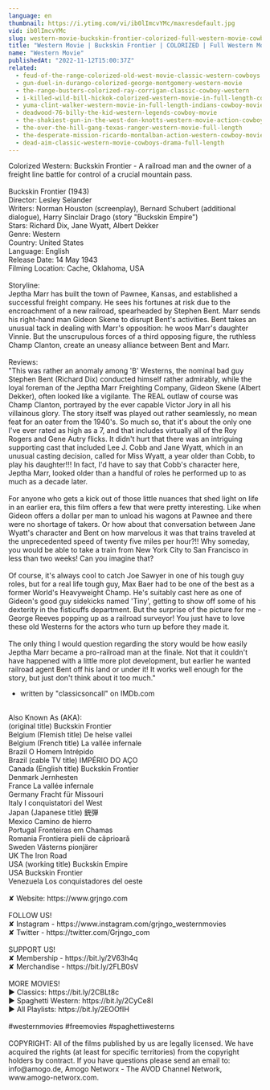 ```yaml
---
language: en
thumbnail: https://i.ytimg.com/vi/ib0lImcvYMc/maxresdefault.jpg
vid: ib0lImcvYMc
slug: western-movie-buckskin-frontier-colorized-full-western-movie-cowboys-ranch-film
title: "Western Movie | Buckskin Frontier | COLORIZED | Full Western Movie | Cowboys | Ranch Film"
name: "Western Movie"
publishedAt: "2022-11-12T15:00:37Z"
related:
  - feud-of-the-range-colorized-old-west-movie-classic-western-cowboys
  - gun-duel-in-durango-colorized-george-montgomery-western-movie
  - the-range-busters-colorized-ray-corrigan-classic-cowboy-western
  - i-killed-wild-bill-hickok-colorized-western-movie-in-full-length-cowboys
  - yuma-clint-walker-western-movie-in-full-length-indians-cowboy-movie
  - deadwood-76-billy-the-kid-western-legends-cowboy-movie
  - the-shakiest-gun-in-the-west-don-knotts-western-movie-action-cowboys
  - the-over-the-hill-gang-texas-ranger-western-movie-full-length
  - the-desperate-mission-ricardo-montalban-action-western-cowboy-movie
  - dead-aim-classic-western-movie-cowboys-drama-full-length
---
```


Colorized Western: Buckskin Frontier - A railroad man and the owner of a freight line battle for control of a crucial mountain pass.<br />
<br />
Buckskin Frontier (1943)<br />
Director: Lesley Selander<br />
Writers: Norman Houston (screenplay), Bernard Schubert (additional dialogue), Harry Sinclair Drago (story "Buckskin Empire")<br />
Stars: Richard Dix, Jane Wyatt, Albert Dekker<br />
Genre: Western<br />
Country: United States<br />
Language: English<br />
Release Date: 14 May 1943<br />
Filming Location: Cache, Oklahoma, USA<br />
<br />
Storyline:<br />
Jeptha Marr has built the town of Pawnee, Kansas, and established a successful freight company. He sees his fortunes at risk due to the encroachment of a new railroad, spearheaded by Stephen Bent. Marr sends his right-hand man Gideon Skene to disrupt Bent's activities. Bent takes an unusual tack in dealing with Marr's opposition: he woos Marr's daughter Vinnie. But the unscrupulous forces of a third opposing figure, the ruthless Champ Clanton, create an uneasy alliance between Bent and Marr.<br />
<br />
Reviews:<br />
"This was rather an anomaly among 'B' Westerns, the nominal bad guy Stephen Bent (Richard Dix) conducted himself rather admirably, while the loyal foreman of the Jeptha Marr Freighting Company, Gideon Skene (Albert Dekker), often looked like a vigilante. The REAL outlaw of course was Champ Clanton, portrayed by the ever capable Victor Jory in all his villainous glory. The story itself was played out rather seamlessly, no mean feat for an oater from the 1940's. So much so, that it's about the only one I've ever rated as high as a 7, and that includes virtually all of the Roy Rogers and Gene Autry flicks. It didn't hurt that there was an intriguing supporting cast that included Lee J. Cobb and Jane Wyatt, which in an unusual casting decision, called for Miss Wyatt, a year older than Cobb, to play his daughter!!! In fact, I'd have to say that Cobb's character here, Jeptha Marr, looked older than a handful of roles he performed up to as much as a decade later.<br />
<br />
For anyone who gets a kick out of those little nuances that shed light on life in an earlier era, this film offers a few that were pretty interesting. Like when Gideon offers a dollar per man to unload his wagons at Pawnee and there were no shortage of takers. Or how about that conversation between Jane Wyatt's character and Bent on how marvelous it was that trains traveled at the unprecedented speed of twenty five miles per hour?!! Why someday, you would be able to take a train from New York City to San Francisco in less than two weeks! Can you imagine that?<br />
<br />
Of course, it's always cool to catch Joe Sawyer in one of his tough guy roles, but for a real life tough guy, Max Baer had to be one of the best as a former World's Heavyweight Champ. He's suitably cast here as one of Gideon's good guy sidekicks named 'Tiny', getting to show off some of his dexterity in the fisticuffs department. But the surprise of the picture for me - George Reeves popping up as a railroad surveyor! You just have to love these old Westerns for the actors who turn up before they made it.<br />
<br />
The only thing I would question regarding the story would be how easily Jeptha Marr became a pro-railroad man at the finale. Not that it couldn't have happened with a little more plot development, but earlier he wanted railroad agent Bent off his land or under it! It works well enough for the story, but just don't think about it too much."<br />
- written by "classicsoncall" on IMDb.com<br />
<br />
Also Known As (AKA):<br />
(original title) Buckskin Frontier<br />
Belgium (Flemish title) De helse vallei<br />
Belgium (French title) La vallée infernale<br />
Brazil O Homem Intrépido<br />
Brazil (cable TV title) IMPÉRIO DO AÇO<br />
Canada (English title) Buckskin Frontier<br />
Denmark Jernhesten<br />
France La vallée infernale<br />
Germany Fracht für Missouri<br />
Italy I conquistatori del West<br />
Japan (Japanese title) 銃弾<br />
Mexico Camino de hierro<br />
Portugal Fronteiras em Chamas<br />
Romania Frontiera pielii de căprioară<br />
Sweden Västerns pionjärer<br />
UK The Iron Road<br />
USA (working title) Buckskin Empire<br />
USA Buckskin Frontier<br />
Venezuela Los conquistadores del oeste<br />
<br />
✘ Website: https://www.grjngo.com<br />
<br />
FOLLOW US!<br />
✘ Instagram - https://www.instagram.com/grjngo_westernmovies<br />
✘ Twitter - https://twitter.com/Grjngo_com<br />
<br />
SUPPORT US!<br />
✘ Membership - https://bit.ly/2V63h4q<br />
✘ Merchandise - https://bit.ly/2FLB0sV<br />
<br />
MORE MOVIES! <br />
► Classics: https://bit.ly/2CBLt8c <br />
► Spaghetti Western: https://bit.ly/2CyCe8I <br />
► All Playlists: https://bit.ly/2EOOfIH <br />
<br />
#westernmovies #freemovies #spaghettiwesterns<br />
<br />
COPYRIGHT: All of the films published by us are legally licensed. We have acquired the rights (at least for specific territories) from the copyright holders by contract. If you have questions please send an email to: info@amogo.de, Amogo Networx - The AVOD Channel Network, www.amogo-networx.com.